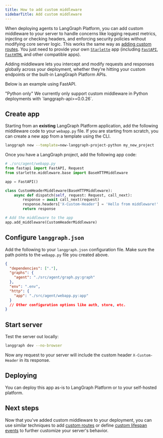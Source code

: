 ```yaml
---
title: How to add custom middleware
sidebarTitle: Add custom middleware
---
```

When deploying agents to LangGraph Platform, you can add custom middleware to your server to handle concerns like logging request metrics, injecting or checking headers, and enforcing security policies without modifying core server logic. This works the same way as [adding custom routes](/langsmith/custom-routes). You just need to provide your own [`Starlette`](https://www.starlette.io/applications/) app (including [`FastAPI`](https://fastapi.tiangolo.com/), [`FastHTML`](https://fastht.ml/) and other compatible apps).

Adding middleware lets you intercept and modify requests and responses globally across your deployment, whether they're hitting your custom endpoints or the built-in LangGraph Platform APIs.

Below is an example using FastAPI.

<Note>
"Python only"
We currently only support custom middleware in Python deployments with `langgraph-api>=0.0.26`.
</Note>

## Create app

Starting from an **existing** LangGraph Platform application, add the following middleware code to your `webapp.py` file. If you are starting from scratch, you can create a new app from a template using the CLI.

```bash
langgraph new --template=new-langgraph-project-python my_new_project
```

Once you have a LangGraph project, add the following app code:

```python {highlight={5}}
# ./src/agent/webapp.py
from fastapi import FastAPI, Request
from starlette.middleware.base import BaseHTTPMiddleware

app = FastAPI()

class CustomHeaderMiddleware(BaseHTTPMiddleware):
    async def dispatch(self, request: Request, call_next):
        response = await call_next(request)
        response.headers['X-Custom-Header'] = 'Hello from middleware!'
        return response

# Add the middleware to the app
app.add_middleware(CustomHeaderMiddleware)
```

## Configure `langgraph.json`

Add the following to your `langgraph.json` configuration file. Make sure the path points to the `webapp.py` file you created above.

```json
{
  "dependencies": ["."],
  "graphs": {
    "agent": "./src/agent/graph.py:graph"
  },
  "env": ".env",
  "http": {
    "app": "./src/agent/webapp.py:app"
  }
  // Other configuration options like auth, store, etc.
}
```

## Start server

Test the server out locally:

```bash
langgraph dev --no-browser
```

Now any request to your server will include the custom header `X-Custom-Header` in its response.

## Deploying

You can deploy this app as-is to LangGraph Platform or to your self-hosted platform.

## Next steps

Now that you've added custom middleware to your deployment, you can use similar techniques to add [custom routes](/langsmith/custom-routes) or define [custom lifespan events](/langsmith/custom-lifespan) to further customize your server's behavior.
